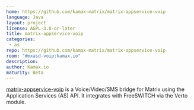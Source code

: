 ```yaml
---
home: https://github.com/kamax-matrix/matrix-appservice-voip
language: Java
layout: project
license: AGPL-3.0-or-later
title: matrix-appservice-voip
categories: 
 - as
repo: https://github.com/kamax-matrix/matrix-appservice-voip
room: "#mxasd-voip:kamax.io"
description: 
author: Kamax.io
maturity: Beta
---
```



[matrix-appservice-voip](https://github.com/kamax-matrix/matrix-appservice-voip)
is a Voice/Video/SMS bridge for Matrix using the Application Services (AS) API.
It integrates with FreeSWITCH via the Verto module.
